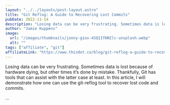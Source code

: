 ```yaml
---
layout: "../../layouts/post-layout.astro"
title: "Git Reflog: A Guide to Recovering Lost Commits"
pubDate: 2022-11-14
description: "Losing data can be very frustrating. Sometimes data is lost because of hardware dying, but other times it’s done by mistake. Thankfully, Git has tools that can assist with the latter case at least. In this article, I will demonstrate how one can use the git-reflog tool to recover lost code and commits."
author: "Jamie Kuppens"
image:
  url: "/images/thumbnails/jonny-gios-4SQ1IfHNIlc-unsplash.webp"
  alt: ""
tags: ["affiliate", "git"]
affiliateLink: "https://www.thisdot.co/blog/git-reflog-a-guide-to-recovering-lost-commits"
---
```


Losing data can be very frustrating. Sometimes data is lost because of hardware
dying, but other times it’s done by mistake. Thankfully, Git has tools that can
assist with the latter case at least. In this article, I will demonstrate how
one can use the git-reflog tool to recover lost code and commits.

...
